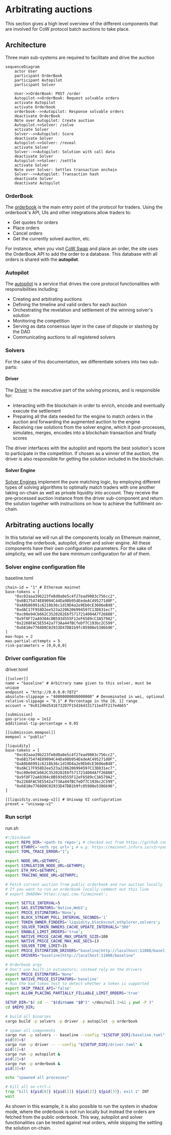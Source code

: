 # Arbitrating auctions

This section gives a high level overview of the different components that are involved for CoW protocol batch auctions to take place.

## Architecture

Three main sub-systems are required to facilitate and drive the auction

```mermaid
sequenceDiagram
    actor User
    participant OrderBook
    participant Autopilot
    participant Solver

    User->>OrderBook: POST /order
    Autopilot->>OrderBook: Request solvable orders
    activate Autopilot
    activate Orderbook
    orderbook-->>Autopilot: Response solvable orders
    deactivate OrderBook
    Note over Autopilot: Create auction
    Autopilot->>Solver: /solve
    activate Solver
    Solver-->>Autopilot: Score
    deactivate Solver
    Autopilot->>Solver: /reveal
    activate Solver
    Solver-->>Autopilot: Solution with call data
    deactivate Solver
    Autopilot->>Solver: /settle
    activate Solver
    Note over Solver: Settles transaction onchain
    Solver-->>Autopilot: Transaction hash
    deactivate Solver
    deactivate Autopilot
```

### OrderBook

The [orderbook](./arbitrate/orderbook) is the main entry point of the protocol for traders.
Using the orderbook's API, UIs and other integrations allow traders to:

- Get quotes for orders
- Place orders
- Cancel orders
- Get the currently solved auction, etc.

For instance, when you visit [CoW Swap](https://swap.cow.fi) and place an order, the site uses the OrderBook API to add the order to a database. 
This database with all orders is shared with the **autopilot**.

### Autopilot

The [autopilot](./arbitrate/autopilot) is a service that drives the core protocol functionalities with responsibilities including:

- Creating and arbitrating auctions
- Defining the timeline and valid orders for each auction
- Orchestrating the revelation and settlement of the winning solver's solution
- Monitoring the competition
- Serving as data consensus layer in the case of dispute or slashing by the DAO
- Communicating auctions to all registered solvers

### Solvers 
For the sake of this documentation, we differentiate solvers into two sub-parts:

#### Driver

The [Driver](./arbitrate/solver/driver) is the executive part of the solving process, and is responsible for:

- Interacting with the blockchain in order to enrich, encode and eventually execute the settlement
- Preparing all the data needed for the engine to match orders in the auction and forwarding the augmented auction to the engine
- Receiving raw solutions from the solver engine, which it post-processes, simulates, merges, encodes into a blockchain transaction and finally scores

The driver interfaces with the autopilot and reports the best solution's score to participate in the competition.
If chosen as a winner of the auction, the driver is also responsible for getting the solution included in the blockchain.

#### Solver Engine

[Solver Engines](./arbitrate/solver/solver-engine) implement the pure matching logic, by employing different types of solving algorithms to optimally match traders with one another taking on-chain as well as private liquidity into account.
They receive the pre-processed auction instance from the driver sub-component and return the solution together with instructions on how to achieve the fulfillment on-chain.

## Arbitrating auctions locally

In this tutorial we will run all the components locally on Ethereum mainnet, including the orderbook, autopilot, driver and solver engine. All these components have their own configuration parameters. For the sake of simplicity, we will use the bare minimum configuration for all of them.

### Solver engine configuration file

baseline.toml
```
chain-id = "1" # Ethereum mainnet
base-tokens = [
    "0xc02aaa39b223fe8d0a0e5c4f27ead9083c756cc2",
    "0x6B175474E89094C44Da98b954EedeAC495271d0F",
    "0xA0b86991c6218b36c1d19D4a2e9Eb0cE3606eB48",
    "0xdAC17F958D2ee523a2206206994597C13D831ec7",
    "0xc00e94Cb662C3520282E6f5717214004A7f26888",
    "0x9f8F72aA9304c8B593d555F12eF6589cC3A579A2",
    "0x2260FAC5E5542a773Aa44fBCfeDf7C193bc2C599",
    "0x6810e776880C02933D47DB1b9fc05908e5386b96",
]
max-hops = 2
max-partial-attempts = 5
risk-parameters = [0,0,0,0]
```

### Driver configuration file

driver.toml
```
[[solver]]
name = "baseline" # Arbitrary name given to this solver, must be unique
endpoint = "http://0.0.0.0:7872"
absolute-slippage = "40000000000000000" # Denominated in wei, optional
relative-slippage = "0.1" # Percentage in the [0, 1] range
account = "0x01246d541E732D7F15d164331711edfF217e4665"

[submission]
gas-price-cap = 1e12
additional-tip-percentage = 0.05

[[submission.mempool]]
mempool = "public"

[liquidity]
base-tokens = [
    "0xc02aaa39b223fe8d0a0e5c4f27ead9083c756cc2",
    "0x6B175474E89094C44Da98b954EedeAC495271d0F",
    "0xA0b86991c6218b36c1d19D4a2e9Eb0cE3606eB48",
    "0xdAC17F958D2ee523a2206206994597C13D831ec7",
    "0xc00e94Cb662C3520282E6f5717214004A7f26888",
    "0x9f8F72aA9304c8B593d555F12eF6589cC3A579A2",
    "0x2260FAC5E5542a773Aa44fBCfeDf7C193bc2C599",
    "0x6810e776880C02933D47DB1b9fc05908e5386b96",
]

[[liquidity.uniswap-v2]] # Uniswap V2 configuration
preset = "uniswap-v2"
```

### Run script

run.sh
```bash
#!/bin/bash
export REPO_DIR='<path to repo>'; # checked out from https://github.com/cowprotocol/services
export ETHRPC='<eth rpc url>'; # e.g. https://mainnet.infura.io/v3/<your infura key>
export TOML_TRACE_ERROR="1";

export NODE_URL=$ETHRPC;
export SIMULATION_NODE_URL=$ETHRPC;
export ETH_RPC=$ETHRPC;
export TRACING_NODE_URL=$ETHRPC;

# Fetch current auction from public orderbook and run auction locally
# If you want to run an orderbook locally comment out this line
# export SHADOW='https://api.cow.fi/mainnet';

export SETTLE_INTERVAL=5
export GAS_ESTIMATORS='Native,Web3';
export PRICE_ESTIMATORS='None';
export BLOCK_STREAM_POLL_INTERVAL_SECONDS='1'
export TOKEN_OWNER_FINDERS='liquidity,blockscout,ethplorer,solvers';
export SOLVER_TOKEN_OWNERS_CACHE_UPDATE_INTERVALS="300"
export ENABLE_LIMIT_ORDERS='true';
export NATIVE_PRICE_CACHE_MAX_UPDATE_SIZE=100
export NATIVE_PRICE_CACHE_MAX_AGE_SECS=13
export SOLVER_TIME_LIMIT=15
export PRICE_ESTIMATION_DRIVERS="baseline|http://localhost:11088/baseline"
export DRIVERS="baseline|http://localhost:11088/baseline"

# Orderbook args
# Don't use built-in estimators; instead rely on the drivers
export PRICE_ESTIMATORS='None'
export NATIVE_PRICE_ESTIMATORS='baseline'
# Run the bad token test to detect whether a token is supported
export SKIP_TRACE_API='false'
export ALLOW_PLACING_PARTIALLY_FILLABLE_LIMIT_ORDERS='true'

SETUP_DIR="$( cd -- "$(dirname "$0")" >/dev/null 2>&1 ; pwd -P )"
cd $REPO_DIR;

# build all binaries
cargo build -p solvers -p driver -p autopilot -p orderbook

# spawn all components
cargo run -p solvers -- baseline --config "${SETUP_DIR}/baseline.toml" &
pid[0]=$!
cargo run -p driver -- --config "${SETUP_DIR}/driver.toml" &
pid[1]=$!
cargo run -p autopilot &
pid[2]=$!
cargo run -p orderbook &
pid[3]=$!

echo "spawned all processes"

# Kill all on ctrl-c
trap "kill ${pid[0]} ${pid[1]} ${pid[2]} ${pid[3]}; exit 1" INT
wait

```

As shown in this example, it is also possible to run the system in shadow mode, where the orderbook is not run locally but instead the orders are fetched from the public orderbook. This way, autopilot and solver functionalities can be tested against real orders, while skipping the settling the solution on-chain.
